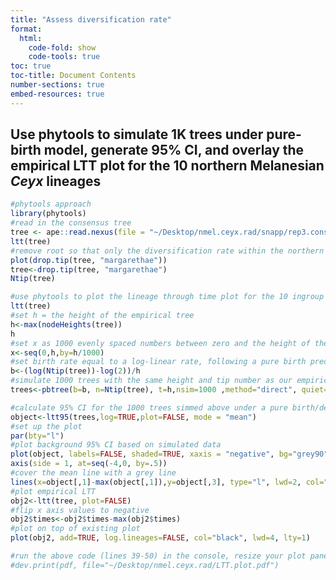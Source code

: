 ```yaml
---
title: "Assess diversification rate"
format:
  html:
    code-fold: show
    code-tools: true
toc: true
toc-title: Document Contents
number-sections: true
embed-resources: true
---
```


## Use phytools to simulate 1K trees under pure-birth model, generate 95% CI, and overlay the empirical LTT plot for the 10 northern Melanesian *Ceyx* lineages
```r
#phytools approach
library(phytools)
#read in the consensus tree
tree <- ape::read.nexus(file = "~/Desktop/nmel.ceyx.rad/snapp/rep3.consensus.tree")
ltt(tree)
#remove root so that only the diversification rate within the northern Melanesian clade is assessed
plot(drop.tip(tree, "margarethae"))
tree<-drop.tip(tree, "margarethae")
Ntip(tree)

#use phytools to plot the lineage through time plot for the 10 ingroup northern Melanesian Ceyx and Pybus & Harvey's "gamma" statistic (https://royalsocietypublishing.org/doi/abs/10.1098/rspb.2000.1278)
ltt(tree)
#set h = the height of the empirical tree
h<-max(nodeHeights(tree))
h
#set x as 1000 evenly spaced numbers between zero and the height of the input tree
x<-seq(0,h,by=h/1000)
#set birth rate equal to a log-linear rate, following a pure birth prediction
b<-(log(Ntip(tree))-log(2))/h
#simulate 1000 trees with the same height and tip number as our empirical tree, plus a log-linear diversification rate
trees<-pbtree(b=b, n=Ntip(tree), t=h,nsim=1000 ,method="direct", quiet=TRUE)

#calculate 95% CI for the 1000 trees simmed above under a pure birth/death model
object<-ltt95(trees,log=TRUE,plot=FALSE, mode = "mean")
#set up the plot
par(bty="l")
#plot background 95% CI based on simulated data
plot(object, labels=FALSE, shaded=TRUE, xaxis = "negative", bg="grey90")
axis(side = 1, at=seq(-4,0, by=.5))
#cover the mean line with a grey line
lines(x=object[,1]-max(object[,1]),y=object[,3], type="l", lwd=2, col="grey60")
#plot empirical LTT
obj2<-ltt(tree, plot=FALSE)
#flip x axis values to negative
obj2$times<-obj2$times-max(obj2$times)
#plot on top of existing plot
plot(obj2, add=TRUE, log.lineages=FALSE, col="black", lwd=4, lty=1)

#run the above code (lines 39-50) in the console, resize your plot pane to the exact size and dimensions you want, then run the below code in the console to save the plot
#dev.print(pdf, file="~/Desktop/nmel.ceyx.rad/LTT.plot.pdf")
```

